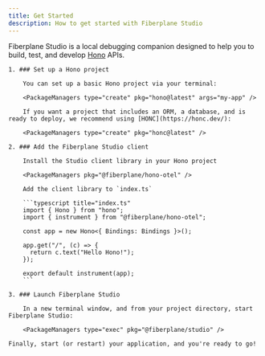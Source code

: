 ```yaml
---
title: Get Started
description: How to get started with Fiberplane Studio
---
```



Fiberplane Studio is a local debugging companion designed to help you to build, test, and develop [Hono](https://www.hono.dev) APIs.

<Steps>

	1. ### Set up a Hono project

		You can set up a basic Hono project via your terminal:

		<PackageManagers type="create" pkg="hono@latest" args="my-app" />

		If you want a project that includes an ORM, a database, and is ready to deploy, we recommend using [HONC](https://honc.dev/):

		<PackageManagers type="create" pkg="honc@latest" />

	2. ### Add the Fiberplane Studio client

		Install the Studio client library in your Hono project

		<PackageManagers pkg="@fiberplane/hono-otel" />

		Add the client library to `index.ts`

		```typescript title="index.ts"
		import { Hono } from "hono";
		import { instrument } from "@fiberplane/hono-otel";

		const app = new Hono<{ Bindings: Bindings }>();

		app.get("/", (c) => {
		  return c.text("Hello Hono!");
		});

		export default instrument(app);
		```

	3. ### Launch Fiberplane Studio

		In a new terminal window, and from your project directory, start Fiberplane Studio:

		<PackageManagers type="exec" pkg="@fiberplane/studio" />

    Finally, start (or restart) your application, and you're ready to go!

</Steps>
